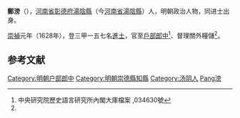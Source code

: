 '''鄭滂'''（{{bd|?||?||catIdx=Zheng鄭滂}}），[[河南省|河南省]][[彰德府|彰德府]][[湯陰縣|湯陰縣]]（今[[河南省|河南省]][[湯陰縣|湯陰縣]]）人，明朝政治人物，同进士出身。

[[崇禎|崇禎]]元年（1628年），登三甲一五七名[[進士|進士]]，官至[[戶部|戶部]][[郎中|郎中]]<ref name="#1">中央研究院歷史語言研究所內閣大庫檔案 ,034630號</ref>、督理關外糧儲<ref name="#1"/>。

==参考文献==
{{reflist}}

{{start box}}
{{s-off}}
{{s-before|[[龔本立|龔本立]]}}
{{s-title|明朝崇德縣知縣|1634年<br><small>（署）</small>}}
{{s-after|[[林沖霄|林沖霄]]}}
{{end box}}

{{明朝人物小作品}}
{{崇禎元年戊辰科殿試金榜}}
{{DEFAULTSORT:Zheng鄭滂}}
[[Category:明朝户部郎中|Category:明朝户部郎中]]
[[Category:明朝崇德縣知縣|Category:明朝崇德縣知縣]]
[[Category:汤阴人|Category:汤阴人]]
[[Category:郑姓|Pang滂]]